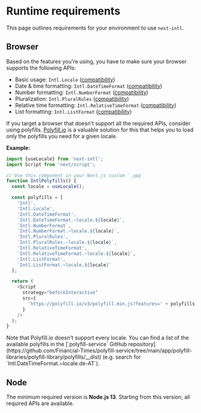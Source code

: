 
# Runtime requirements

This page outlines requirements for your environment to use `next-intl`.

## Browser

Based on the features you're using, you have to make sure your browser supports the following APIs:

- Basic usage: `Intl.Locale` ([compatibility](https://developer.mozilla.org/en-US/docs/Web/JavaScript/Reference/Global_Objects/Intl/Locale/Locale#browser_compatibility))
- Date & time formatting: `Intl.DateTimeFormat` ([compatibility](https://developer.mozilla.org/en-US/docs/Web/JavaScript/Reference/Global_Objects/Intl/DateTimeFormat/DateTimeFormat#browser_compatibility))
- Number formatting: `Intl.NumberFormat` ([compatibility](https://developer.mozilla.org/en-US/docs/Web/JavaScript/Reference/Global_Objects/Intl/NumberFormat/NumberFormat#browser_compatibility))
- Pluralization: `Intl.PluralRules` ([compatibility](https://developer.mozilla.org/en-US/docs/Web/JavaScript/Reference/Global_Objects/Intl/PluralRules/PluralRules#browser_compatibility))
- Relative time formatting: `Intl.RelativeTimeFormat` ([compatibility](https://developer.mozilla.org/en-US/docs/Web/JavaScript/Reference/Global_Objects/Intl/RelativeTimeFormat/RelativeTimeFormat#browser_compatibility))
- List formatting: `Intl.ListFormat` ([compatibility](https://developer.mozilla.org/en-US/docs/Web/JavaScript/Reference/Global_Objects/Intl/ListFormat#browser_compatibility))

If you target a browser that doesn't support all the required APIs, consider using polyfills. [Polyfill.io](https://polyfill.io/v3/) is a valuable solution for this that helps you to load only the polyfills you need for a given locale.

**Example:**

```js filename="IntlPolyfills.tsx"
import {useLocale} from 'next-intl';
import Script from 'next/script';

// Use this component in your Next.js custom `_app`
function IntlPolyfills() {
  const locale = useLocale();

  const polyfills = [
    'Intl',
    'Intl.Locale',
    'Intl.DateTimeFormat',
    `Intl.DateTimeFormat.~locale.${locale}`,
    `Intl.NumberFormat`,
    `Intl.NumberFormat.~locale.${locale}`,
    'Intl.PluralRules',
    `Intl.PluralRules.~locale.${locale}`,
    'Intl.RelativeTimeFormat',
    `Intl.RelativeTimeFormat.~locale.${locale}`,
    'Intl.ListFormat',
    `Intl.ListFormat.~locale.${locale}`
  ];

  return (
    <Script
      strategy="beforeInteractive"
      src={
        'https://polyfill.io/v3/polyfill.min.js?features=' + polyfills.join(',')
      }
    />
  );
}
```

<Callout type="warning">
  Note that Polyfill.io doesn't support every locale. You can find a list of the
  available polyfills in the [`polyfill-service` GitHub
  repository](https://github.com/Financial-Times/polyfill-service/tree/main/app/polyfill-libraries/polyfill-library/polyfills/__dist)
  (e.g. search for `Intl.DateTimeFormat.~locale.de-AT`).
</Callout>

## Node

The minimum required version is **Node.js 13**. Starting from this version, all required APIs are available.

